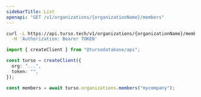 ```yaml
---
sidebarTitle: List
openapi: "GET /v1/organizations/{organizationName}/members"
---
```


<RequestExample>

```bash cURL
curl -L https://api.turso.tech/v1/organizations/{organizationName}/members \
  -H 'Authorization: Bearer TOKEN'
```

```ts Node.js
import { createClient } from "@tursodatabase/api";

const turso = createClient({
  org: "...",
  token: "",
});

const members = await turso.organizations.members("mycompany");
```

</RequestExample>
